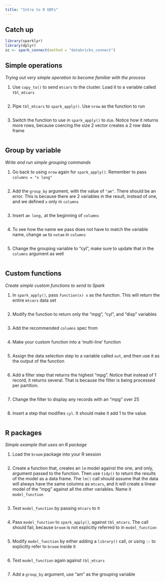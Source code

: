```yaml
---
title: "Intro to R UDFs"
---
```



## Catch up 

```r
library(sparklyr)
library(dplyr)
sc <- spark_connect(method = "databricks_connect")
```

## Simple operations
*Trying out very simple operation to become familiar with the process*

1. Use `copy_to()` to send `mtcars` to the cluster. Load it to a variable called
`tbl_mtcars`

```r

```

2. Pipe `tbl_mtcars` to `spark_apply()`. Use `nrow` as the function to run

```r

```

3. Switch the function to use in `spark_apply()` to `dim`. Notice how it
returns more rows, because coercing the size 2 vector creates a 2 row data frame

```r

```

## Group by variable
*Write and run simple grouping commands*


1. Go back to using `nrow` again for `spark_apply()`. Remember to 
pass `columns = "x long"`

```r

```

2. Add the `group_by` argument, with the value of `"am"`. There should be an 
error. This is because there are 2 variables in the result, instead of one, and
we defined `x` only in `columns`

```r

```

3. Insert `am long,` at the beginning of `columns`

```r

```
4. To see how the name we pass does not have to match the variable name, change
`am` to `notam` in `columns`

```r

```

5. Change the grouping variable to "cyl", make sure to update that in the `columns`
argument as well

```r

```


## Custom functions
*Create simple custom functions to send to Spark*

1. In `spark_apply()`, pass `function(x) x` as the function. This will 
return the entire `mtcars` data set 

```r

```
2. Modify the function to return only the "mpg", "cyl", and "disp" variables

```r

```

3. Add the recommended `columns` spec from 

```r

```

4. Make your custom function into a 'multi-line' function

```r

```

5. Assign the data selection step to a variable called `out`, and then use it as 
the output of the function

```r

```

6. Add a filter step that returns the highest "mpg". Notice that instead of 1
record, it returns several. That is because the filter is being
processed per partition. 

```r

```


7. Change the filter to display any records with an "mpg" over 25

```r

```

8. Insert a step that modifies `cyl`. It should make it add 1 to the value. 

```r

```

## R packages
*Simple example that uses an R package*

1. Load the `broom` package into your R session

```r

```

2. Create a function that, creates an `lm` model against the one, and only, 
argument passed to the function. Then use `tidy()` to return the results of the
model as a data frame. The `lm()` call should assume that the data will always have
the same columns as `mtcars`, and it will create a linear model of the "mpg" against
all the other variables. Name it `model_function`

```r

```

3. Test `model_function` by passing `mtcars` to it

```r

```

4. Pass `model_function` to `spark_apply()`, against `tbl_mtcars`. The call should
fail, because `broom` is not explicitly referred to in `model_function`

```r

```

5. Modify `model_function` by either adding a `library()` call, or using `::`
to explicitly refer to `broom` inside it

```r

```

6. Test `model_function` again against `tbl_mtcars`

```r

```

7. Add a `group_by` argument, use "am" as the grouping variable

```r

```
